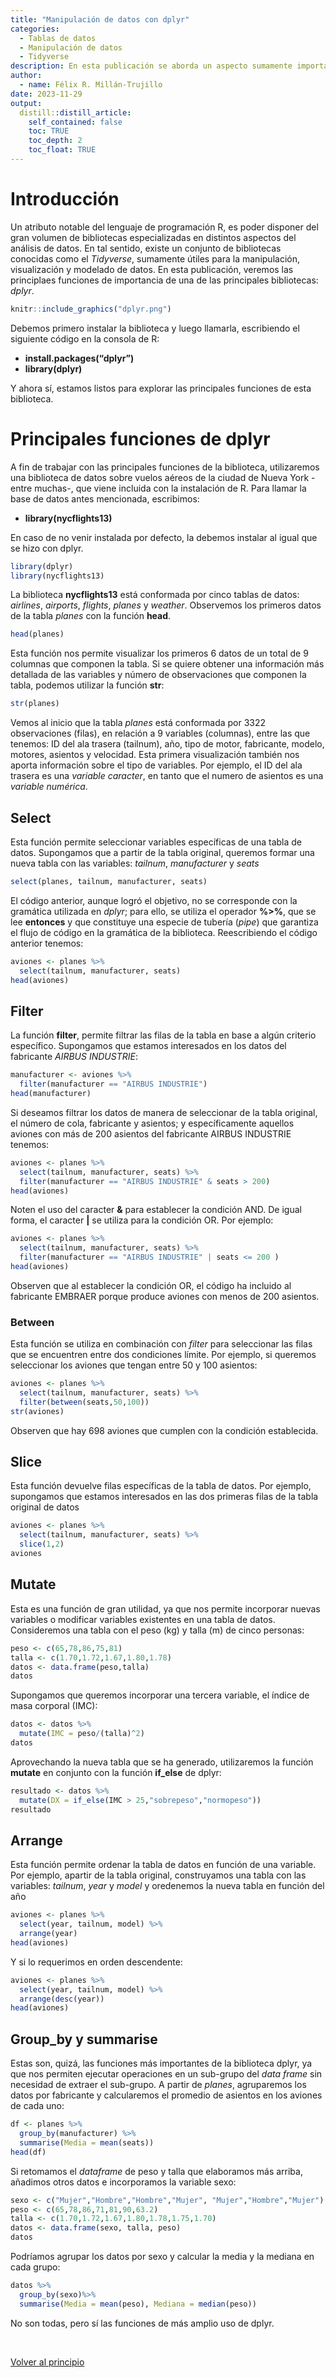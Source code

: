 ```yaml
---
title: "Manipulación de datos con dplyr"
categories:
  - Tablas de datos
  - Manipulación de datos
  - Tidyverse
description: En esta publicación se aborda un aspecto sumamente importante de la ciencia de datos, como lo es la manipulación de tablas de datos como paso inicial en el proceso de obtención de información.
author:
  - name: Félix R. Millán-Trujillo
date: 2023-11-29
output:
  distill::distill_article:
    self_contained: false
    toc: TRUE
    toc_depth: 2
    toc_float: TRUE
---
```


<!-- Google tag (gtag.js) -->
<script async src="https://www.googletagmanager.com/gtag/js?id=G-79ZMSKS60W"></script>
<script>
  window.dataLayer = window.dataLayer || [];
  function gtag(){dataLayer.push(arguments);}
  gtag('js', new Date());

  gtag('config', 'G-79ZMSKS60W');
</script>

# Introducción{#principio}

Un atributo notable del lenguaje de programación R, es poder disponer del gran volumen de bibliotecas especializadas en distintos aspectos del análisis de datos. En tal sentido, existe un conjunto de bibliotecas conocidas como el *Tidyverse*, sumamente útiles para la manipulación, visualización y modelado de datos. En esta publicación, veremos las principlaes funciones de importancia de una de las principales bibliotecas: *dplyr*.

```r
knitr::include_graphics("dplyr.png")
```

Debemos primero instalar la biblioteca y luego llamarla, escribiendo el siguiente código en la consola de R:

* **install.packages("dplyr")**
* **library(dplyr)**

Y ahora sí, estamos listos para explorar las principales funciones de esta biblioteca.

# Principales funciones de dplyr

A fin de trabajar con las principales funciones de la biblioteca, utilizaremos una biblioteca de datos sobre vuelos aéreos de la ciudad de Nueva York -entre muchas-, que viene incluida con la instalación de R. Para llamar la base de datos antes mencionada, escribimos:

* **library(nycflights13)**

En caso de no venir instalada por defecto, la debemos instalar al igual que se hizo con dplyr.

```r
library(dplyr)
library(nycflights13)
```

La biblioteca **nycflights13** está conformada por cinco tablas de datos: *airlines*, *airports*, *flights*, *planes* y *weather*. Observemos  los primeros datos de la tabla *planes* con la función **head**.

```r
head(planes)
```

Esta función nos permite visualizar los primeros 6 datos de un total de 9 columnas que componen la tabla. Si se quiere obtener una información más detallada de las variables y número de observaciones que componen la tabla, podemos utilizar la función **str**:

```r
str(planes)
```

Vemos al inicio que la tabla *planes* está conformada por  3322 observaciones (filas), en relación a 9 variables (columnas), entre las que tenemos: ID del ala trasera (tailnum), año, tipo de motor, fabricante, modelo, motores, asientos y velocidad. Esta primera visualización también nos aporta información sobre el tipo de variables. Por ejemplo, el ID del ala trasera es una *variable caracter*, en tanto que el numero de asientos es una *variable numérica*.

## Select

Esta función permite seleccionar variables específicas de una tabla de datos. Supongamos que a partir de la tabla original, queremos formar una nueva tabla con las variables: *tailnum*, *manufacturer* y *seats*

```r
select(planes, tailnum, manufacturer, seats)
```

El código anterior, aunque logró el objetivo, no se corresponde con la gramática utilizada en *dplyr*; para ello, se utiliza el operador **%>%**, que se lee **entonces** y que constituye una especie de tubería (*pipe*) que garantiza el flujo de código en la gramática de la biblioteca. Reescribiendo el código anterior tenemos:

```r
aviones <- planes %>%
  select(tailnum, manufacturer, seats)
head(aviones)
```

## Filter

La función **filter**, permite filtrar las filas de la tabla en base a algún criterio específico. Supongamos que estamos interesados en los datos del fabricante *AIRBUS INDUSTRIE*:

```r
manufacturer <- aviones %>%
  filter(manufacturer == "AIRBUS INDUSTRIE")
head(manufacturer)
```

Si deseamos filtrar los datos de manera de seleccionar de la tabla original, el número de cola, fabricante y asientos; y específicamente aquellos aviones con más de 200 asientos del fabricante AIRBUS INDUSTRIE tenemos:

```r
aviones <- planes %>%
  select(tailnum, manufacturer, seats) %>%
  filter(manufacturer == "AIRBUS INDUSTRIE" & seats > 200)
head(aviones)
```

Noten el uso del caracter **&** para establecer la condición AND. De igual forma, el caracter **|** se utiliza para la condición OR. Por ejemplo:

```r
aviones <- planes %>%
  select(tailnum, manufacturer, seats) %>%
  filter(manufacturer == "AIRBUS INDUSTRIE" | seats <= 200 )
head(aviones)
```

Observen que al establecer la condición OR, el código ha incluido al fabricante EMBRAER porque produce aviones con menos de 200 asientos.

### Between

Esta función se utiliza en combinación con *filter* para seleccionar las filas que se encuentren entre dos condiciones límite. Por ejemplo, si queremos seleccionar los aviones que tengan entre 50 y 100 asientos:

```r
aviones <- planes %>%
  select(tailnum, manufacturer, seats) %>%
  filter(between(seats,50,100))
str(aviones)
```

Observen que hay 698 aviones que cumplen con la condición establecida.

## Slice

Esta función devuelve filas específicas de la tabla de datos. Por ejemplo, supongamos que estamos interesados en las dos primeras filas de la tabla original de datos

```r
aviones <- planes %>%
  select(tailnum, manufacturer, seats) %>%
  slice(1,2)
aviones
```

## Mutate

Esta es una función de gran utilidad, ya que nos permite incorporar nuevas variables o modificar variables existentes en una tabla de datos. Consideremos una tabla con el peso (kg) y talla (m) de cinco personas:

```r
peso <- c(65,78,86,75,81)
talla <- c(1.70,1.72,1.67,1.80,1.78)
datos <- data.frame(peso,talla)
datos
```

Supongamos que queremos incorporar una tercera variable, el índice de masa corporal (IMC):

```r
datos <- datos %>%
  mutate(IMC = peso/(talla)^2)
datos
```

Aprovechando la nueva tabla que se ha generado, utilizaremos la función **mutate** en conjunto con la función **if_else** de dplyr:

```r
resultado <- datos %>%
  mutate(DX = if_else(IMC > 25,"sobrepeso","normopeso"))
resultado
```

## Arrange

Esta función permite ordenar la tabla de datos en función de una variable. Por ejemplo, apartir de la tabla original, construyamos una tabla con las variables: *tailnum*, *year* y *model* y oredenemos la nueva tabla en función del año

```r
aviones <- planes %>%
  select(year, tailnum, model) %>%
  arrange(year)
head(aviones)
```

Y si lo requerimos en orden descendente:

```r
aviones <- planes %>%
  select(year, tailnum, model) %>%
  arrange(desc(year))
head(aviones)
```

## Group_by y summarise

Estas son, quizá, las funciones más importantes de la biblioteca dplyr, ya que nos permiten ejecutar operaciones en un sub-grupo del *data frame* sin necesidad de extraer el sub-grupo. A partir de *planes*, agruparemos los datos por fabricante y calcularemos el promedio de asientos en los aviones de cada uno: 

```r
df <- planes %>%
  group_by(manufacturer) %>%
  summarise(Media = mean(seats))
head(df)
```

Si retomamos el *dataframe* de peso y talla que elaboramos más arriba, añadimos otros datos e incorporamos la variable sexo:

```r
sexo <- c("Mujer","Hombre","Hombre","Mujer", "Mujer","Hombre","Mujer")
peso <- c(65,78,86,71,81,90,63.2)
talla <- c(1.70,1.72,1.67,1.80,1.78,1.75,1.70)
datos <- data.frame(sexo, talla, peso)
datos
```

Podríamos agrupar los datos por sexo y calcular la media y la mediana en cada grupo:

```r
datos %>%
  group_by(sexo)%>%
  summarise(Media = mean(peso), Mediana = median(peso))
```

No son todas, pero sí las funciones de más amplio uso de dplyr.

<br />

<a href="#principio">
Volver al principio
</a>